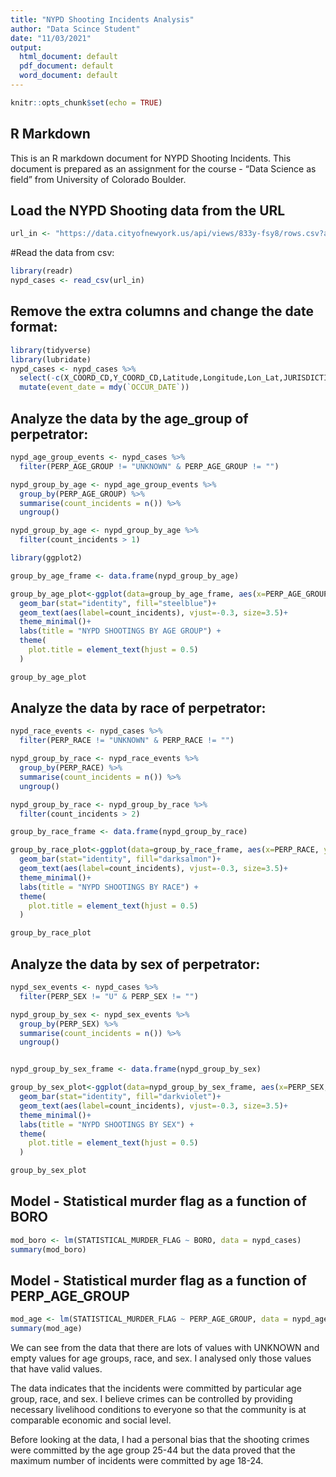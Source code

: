 ---
title: "NYPD Shooting Incidents Analysis"
author: "Data Scince Student"
date: "11/03/2021"
output:
  html_document: default
  pdf_document: default
  word_document: default
---

```{r setup, include=FALSE}
knitr::opts_chunk$set(echo = TRUE)
```

## R Markdown

This is an R markdown document for NYPD Shooting Incidents. This document is prepared as an assignment for the course - "Data Science as field" from University of Colorado Boulder.

## Load the NYPD Shooting data from the URL

```{r get_daata}

url_in <- "https://data.cityofnewyork.us/api/views/833y-fsy8/rows.csv?accessType=DOWNLOAD"

```

#Read the data from csv:


```{r import_data, message = FALSE}

library(readr)
nypd_cases <- read_csv(url_in)

```

## Remove the extra columns and change the date format:


```{r remove_columns, message = FALSE}

library(tidyverse)
library(lubridate)
nypd_cases <- nypd_cases %>%
  select(-c(X_COORD_CD,Y_COORD_CD,Latitude,Longitude,Lon_Lat,JURISDICTION_CODE)) %>%
  mutate(event_date = mdy(`OCCUR_DATE`))

```
## Analyze the data by the age_group of perpetrator:


```{r age_group, message = FALSE}
nypd_age_group_events <- nypd_cases %>%
  filter(PERP_AGE_GROUP != "UNKNOWN" & PERP_AGE_GROUP != "")

nypd_group_by_age <- nypd_age_group_events %>%
  group_by(PERP_AGE_GROUP) %>%
  summarise(count_incidents = n()) %>%
  ungroup()

nypd_group_by_age <- nypd_group_by_age %>%
  filter(count_incidents > 1)

library(ggplot2)

group_by_age_frame <- data.frame(nypd_group_by_age)

group_by_age_plot<-ggplot(data=group_by_age_frame, aes(x=PERP_AGE_GROUP, y=count_incidents)) +
  geom_bar(stat="identity", fill="steelblue")+
  geom_text(aes(label=count_incidents), vjust=-0.3, size=3.5)+
  theme_minimal()+
  labs(title = "NYPD SHOOTINGS BY AGE GROUP") +
  theme(
    plot.title = element_text(hjust = 0.5)
  )

group_by_age_plot
```

## Analyze the data by race of perpetrator:


```{r race, message = FALSE}

nypd_race_events <- nypd_cases %>%
  filter(PERP_RACE != "UNKNOWN" & PERP_RACE != "")

nypd_group_by_race <- nypd_race_events %>%
  group_by(PERP_RACE) %>%
  summarise(count_incidents = n()) %>%
  ungroup()

nypd_group_by_race <- nypd_group_by_race %>%
  filter(count_incidents > 2)

group_by_race_frame <- data.frame(nypd_group_by_race)

group_by_race_plot<-ggplot(data=group_by_race_frame, aes(x=PERP_RACE, y=count_incidents)) +
  geom_bar(stat="identity", fill="darksalmon")+
  geom_text(aes(label=count_incidents), vjust=-0.3, size=3.5)+
  theme_minimal()+
  labs(title = "NYPD SHOOTINGS BY RACE") +
  theme(
    plot.title = element_text(hjust = 0.5)
  )

group_by_race_plot

```

## Analyze the data by sex of perpetrator:


```{r sex, message = FALSE}

nypd_sex_events <- nypd_cases %>%
  filter(PERP_SEX != "U" & PERP_SEX != "")

nypd_group_by_sex <- nypd_sex_events %>%
  group_by(PERP_SEX) %>%
  summarise(count_incidents = n()) %>%
  ungroup()


nypd_group_by_sex_frame <- data.frame(nypd_group_by_sex)

group_by_sex_plot<-ggplot(data=nypd_group_by_sex_frame, aes(x=PERP_SEX, y=count_incidents)) +
  geom_bar(stat="identity", fill="darkviolet")+
  geom_text(aes(label=count_incidents), vjust=-0.3, size=3.5)+
  theme_minimal()+
  labs(title = "NYPD SHOOTINGS BY SEX") +
  theme(
    plot.title = element_text(hjust = 0.5)
  )

group_by_sex_plot

```

## Model - Statistical murder flag as a function of BORO 

```{r MURDER_FLAG_BORO}

mod_boro <- lm(STATISTICAL_MURDER_FLAG ~ BORO, data = nypd_cases)
summary(mod_boro)
```

## Model - Statistical murder flag as a function of PERP_AGE_GROUP
```{r MURDER_FLAG_PERP_AGE}

mod_age <- lm(STATISTICAL_MURDER_FLAG ~ PERP_AGE_GROUP, data = nypd_age_group_events)
summary(mod_age)
```

We can see from the data that there are lots of values with UNKNOWN and empty values for age groups, race, and sex. I analysed only those values that have valid values. 

The data indicates that the incidents were committed by particular age group, race, and sex. I believe crimes can be controlled by providing necessary livelihood conditions to everyone so that the community is at comparable economic and social level.  

Before looking at the data, I had a personal bias that the shooting crimes were committed by the age group 25-44 but the data proved that the maximum number of incidents were committed by age 18-24.
